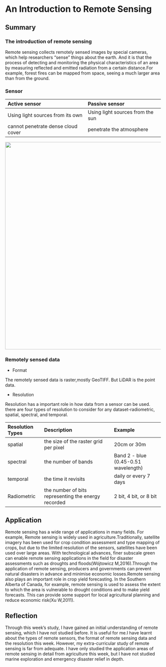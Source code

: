 # An Introduction to Remote Sensing

## Summary

### The introduction of remote sensing

Remote sensing collects remotely sensed images by special cameras, which help researchers "sense" things about the earth. And it is that the process of detecting and monitoring the physical characteristics of an area by measuring reflected and emitted radiation from a certain distance.For example, forest fires can be mapped from space, seeing a much larger area than from the ground.

### Sensor

| Active sensor                      | Passive sensor                   |
|:-----------------------------------|:---------------------------------|
| Using light sources from its own   | Using light sources from the sun |
| cannot penetrate dense cloud cover | penetrate the atmosphere         |

[![](sensors.png){width="672"}](https://www.earthdata.nasa.gov/learn/backgrounders/remote-sensing#sensors)

### Remotely sensed data

-   Format

The remotely sensed data is raster,mostly GeoTIFF. But LiDAR is the point data.

-   Resolution

Resolution has a important role in how data from a sensor can be used. there are four types of resolution to consider for any dataset-radiometric, spatial, spectral, and temporal.

| Resolution Types | Description                                         | Example                              |
|:----------------|:-------------------------------|:----------------------|
| spatial          | the size of the raster grid per pixel               | 20cm or 30m                          |
| spectral         | the number of bands                                 | Band 2 - blue (0.45-0.51 wavelength) |
| temporal         | the time it revisits                                | daily or every 7 days                |
| Radiometric      | the number of bits representing the energy recorded | 2 bit, 4 bit, or 8 bit               |

## Application

Remote sensing has a wide range of applications in many fields. For example, Remote sensing is widely used in agriculture.Traditionally, satellite imagery has been used for crop condition assessment and type mapping of crops, but due to the limited resolution of the sensors, satellites have been used over large areas. With technological advances, finer subscale green can enable remote sensing applications in the field for disaster assessments such as droughts and floods(Wójtowicz M,2016).Through the application of remote sensing, producers and governments can prevent natural disasters in advance and minimise economic losses.Remote sensing also plays an important role in crop yield forecasting. In the Southern Alberta of Canada, for example, remote sensing is used to assess the extent to which the area is vulnerable to drought conditions and to make yield forecasts. This can provide some support for local agricultural planning and reduce economic risk(Xu W,2011).

## Reflection

Through this week's study, I have gained an initial understanding of remote sensing, which I have not studied before. It is useful for me.I have learnt about the types of remote sensors, the format of remote sensing data and the resolution this week. However, my extra-curricular study of remote sensing is far from adequate. I have only studied the application areas of remote sensing in detail from agriculture this week, but I have not studied marine exploration and emergency disaster relief in depth.
